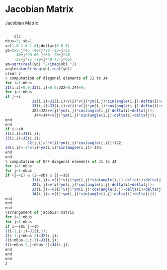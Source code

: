 # Jacobian Matrix
 Jacobian Matrix 
```js copy

    clc
nbus=3; sb=1;
v=[1.0 1.0 1.0];delta=[0 0 0]
yb=[65-j*45 -40+j*20 -25+j*25
    -40+j*20 60-j*60 -20+j*40
    -25+j*25 -20+j*40 45-j*65]
ym=sqrt(real(yb).^2+imag(yb).^2)
angle=atan2(imag(yb),real(yb))
clear J
% computation of diagonal elements of J1 to J4
for i=1:nbus
J1(i,i)=0.0;J3(i,i)=0.0;J22=0;J44=0;
for j=1:nbus
if j~=i
            J1(i,i)=J1(i,i)+v(i)*v(j)*ym(i,j)*sin(angle(i,j)-delta(i)+delta(j));
            J3(i,i)=J3(i,i)+v(i)*v(j)*ym(i,j)*cos(angle(i,j)-delta(i)+delta(j));
            J22=J22+v(j)*ym(i,j)*cos(angle(i,j)-delta(i)+delta(j));
             J44=J44+v(j)*ym(i,j)*sin(angle(i,j)-delta(i)+delta(j));            
end
end
if i~=sb
J1(i,i)=J1(i,i);
J3(i,i)=J3(i,i);
          J2(i,i)=2*v(i)*ym(i,i)*cos(angle(i,i))+J22;
J4(i,i)=-2*v(i)*ym(i,i)*sin(angle(i,i))-J44;
end
end
% computation of OFF diagonal elements of J1 to J4
for i=1:nbus
for j=1:nbus
if (j~=i) & (i~=sb) & (j~=sb)
            J1(i,j)=-v(i)*v(j)*ym(i,j)*sin(angle(i,j)-delta(i)+delta(j));
            J2(i,j)=v(i)*ym(i,j)*cos(angle(i,j)-delta(i)+delta(j));
            J3(i,j)=-v(i)*v(j)*ym(i,j)*cos(angle(i,j)-delta(i)+delta(j));
            J4(i,j)=-v(i)*ym(i,j)*sin(angle(i,j)-delta(i)+delta(j));
end
end
end
%arrangement of jacobian matrix
for i=1:nbus
for j=1:nbus
if i~=sb& j~=sb
J(i-1,j-1)=J1(i,j);
J(i-1,j+nbus-2)=J2(i,j);
J(i+nbus-2,j-1)=J3(i,j);
J(i+nbus-2,j+nbus-2)=J4(i,j);
end
end
end
J



```
